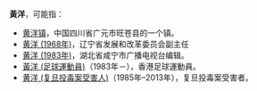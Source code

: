 {{NOT|黃平洋|黃洋達}}
'''黃洋'''，可能指：
*[[黄洋镇|黄洋镇]]，中国四川省广元市旺苍县的一个镇。
*[[黄洋_(1968年)|黄洋 (1968年)]]，辽宁省发展和改革委员会副主任
*[[黄洋_(1983年)|黄洋 (1983年)]]，湖北省咸宁市广播电视台编辑。
*[[黃洋_(足球運動員)|黃洋 (足球運動員)]]（1983年－），香港足球運動員。
*[[黄洋_(复旦投毒案受害人)|黄洋 (复旦投毒案受害人)]]（1985年–2013年），复旦投毒案受害者。

{{Disambig|H|Cat=二字消歧义}}